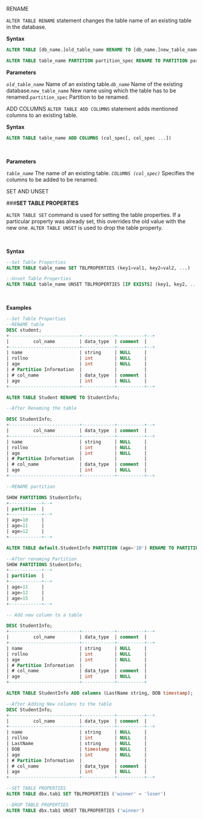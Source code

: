 RENAME

`ALTER TABLE RENAME` statement changes the table name of an existing table in the database.


**Syntax**

```sql
ALTER TABLE [db_name.]old_table_name RENAME TO [db_name.]new_table_name

ALTER TABLE table_name PARTITION partition_spec RENAME TO PARTITION partition_spec;
```

 **Parameters**

*`old_table_name`* Name of an existing table.*`db_name`* Name of the existing database.`new_table_name` New name using which the table has to be renamed.`partition_spec` Partition to be renamed.

ADD COLUMNS
`ALTER TABLE ADD COLUMNS` statement adds mentioned columns to an existing table.


 **Syntax**
```sql
ALTER TABLE table_name ADD COLUMNS (col_spec[, col_spec ...])
```

<br/>

**Parameters**

*`table_name`* The name of an existing table. *`COLUMNS (col_spec)`* Specifies the columns to be added to be renamed.

SET AND UNSET

###**SET TABLE PROPERTIES**

`ALTER TABLE SET` command is used for setting the table properties. If a particular property was already set, this overrides the old value with the new one.
`ALTER TABLE UNSET` is used to drop the table property.

<br/>

**Syntax**

```sql
--Set Table Properties 
ALTER TABLE table_name SET TBLPROPERTIES (key1=val1, key2=val2, ...)

--Unset Table Properties
ALTER TABLE table_name UNSET TBLPROPERTIES [IF EXISTS] (key1, key2, ...)
```

<br/>

**Examples**

```sql
--Set Table Properties 
--RENAME table 
DESC student;
+--------------------------+------------+----------+--+
|         col_name         | data_type  | comment  |
+--------------------------+------------+----------+--+
| name                     | string     | NULL     |
| rollno                   | int        | NULL     |
| age                      | int        | NULL     |
| # Partition Information  |            |          |
| # col_name               | data_type  | comment  |
| age                      | int        | NULL     |
+--------------------------+------------+----------+--+

ALTER TABLE Student RENAME TO StudentInfo;

--After Renaming the table

DESC StudentInfo;
+--------------------------+------------+----------+--+
|         col_name         | data_type  | comment  |
+--------------------------+------------+----------+--+
| name                     | string     | NULL     |
| rollno                   | int        | NULL     |
| age                      | int        | NULL     |
| # Partition Information  |            |          |
| # col_name               | data_type  | comment  |
| age                      | int        | NULL     |
+--------------------------+------------+----------+--+

--RENAME partition

SHOW PARTITIONS StudentInfo;
+------------+--+
| partition  |
+------------+--+
| age=10     |
| age=11     |
| age=12     |
+------------+--+

ALTER TABLE default.StudentInfo PARTITION (age='10') RENAME TO PARTITION (age='15');

--After renaming Partition
SHOW PARTITIONS StudentInfo;
+------------+--+
| partition  |
+------------+--+
| age=11     |
| age=12     |
| age=15     |
+------------+--+

-- Add new column to a table

DESC StudentInfo;
+--------------------------+------------+----------+--+
|         col_name         | data_type  | comment  |
+--------------------------+------------+----------+--+
| name                     | string     | NULL     |
| rollno                   | int        | NULL     |
| age                      | int        | NULL     |
| # Partition Information  |            |          |
| # col_name               | data_type  | comment  |
| age                      | int        | NULL     |
+--------------------------+------------+----------+

ALTER TABLE StudentInfo ADD columns (LastName string, DOB timestamp);

--After Adding New columns to the table
DESC StudentInfo;
+--------------------------+------------+----------+--+
|         col_name         | data_type  | comment  |
+--------------------------+------------+----------+--+
| name                     | string     | NULL     |
| rollno                   | int        | NULL     |
| LastName                 | string     | NULL     |
| DOB                      | timestamp  | NULL     |
| age                      | int        | NULL     |
| # Partition Information  |            |          |
| # col_name               | data_type  | comment  |
| age                      | int        | NULL     |
+--------------------------+------------+----------+--+

--SET TABLE PROPERTIES
ALTER TABLE dbx.tab1 SET TBLPROPERTIES ('winner' = 'loser')

--DROP TABLE PROPERTIES
ALTER TABLE dbx.tab1 UNSET TBLPROPERTIES ('winner')
```